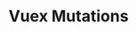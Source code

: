 ---
id: "vue_tf_med_012"
questionType: "TRUE_FALSE"
title: "Vuex Mutations"
statement: "Vuex mutations are used to perform asynchronous operations."
difficulty: "MEDIUM"
category: "Vue"
correctAnswer: false
explanation: "Mutations must be synchronous; actions handle async logic."
---